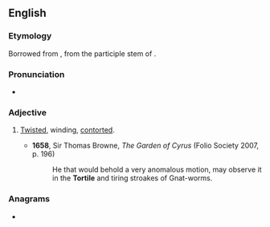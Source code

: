 ==English==

===Etymology===
Borrowed from {{bor|en|la|tortilis|notext=1}}, from the participle stem of {{m|la|torqueō||twist, turn}}.

===Pronunciation===
* {{IPA|/ˈtɔːtaɪl/|lang=en}}

===Adjective===
{{en-adj}}

# {{lb|en|rare}} [[twisted|Twisted]], winding, [[contorted]].
#* '''1658''', Sir Thomas Browne, ''The Garden of Cyrus'' (Folio Society 2007, p. 196)
#*: He that would behold a very anomalous motion, may observe it in the '''Tortile''' and tiring stroakes of Gnat-worms.

===Anagrams===
* {{anagrams|en|triolet}}